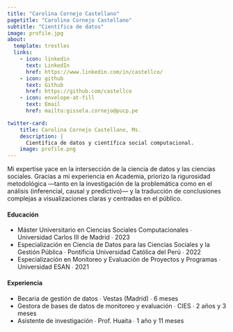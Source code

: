 ```yaml
---
title: "Carolina Cornejo Castellano"
pagetitle: "Carolina Cornejo Castellano"
subtitle: "Científica de datos"
image: profile.jpg
about:
  template: trestles
  links:
    - icon: linkedin
      text: LinkedIn
      href: https://www.linkedin.com/in/castellco/
    - icon: github
      text: Github
      href: https://github.com/castellco
    - icon: envelope-at-fill
      text: Email
      href: mailto:gissela.cornejo@pucp.pe

twitter-card:
    title: Carolina Cornejo Castellano, Ms.
    description: |
      Científica de datos y científica social computacional.
    image: profile.png
---
```

Mi expertise yace en la intersección de la ciencia de datos y las ciencias sociales. Gracias a mi experiencia en Academia, priorizo la rigurosidad metodológica —tanto en la investigación de la problemática como en el análisis (inferencial, causal y predictivo)— y la traducción de conclusiones complejas a visualizaciones claras y centradas en el público.


#### Educación
-  Máster Universitario en Ciencias Sociales Computacionales ∙ Universidad Carlos III de Madrid ∙ 2023
- Especialización en Ciencia de Datos para las Ciencias Sociales y la Gestión Pública ∙ Pontificia Universidad Católica del Perú ∙ 2022
- Especialización en Monitoreo y Evaluación de Proyectos y Programas ∙ Universidad ESAN ∙ 2021


#### Experiencia
- Becaria de gestión de datos ∙ Vestas (Madrid) ∙ 6 meses
- Gestora de bases de datos de monitoreo y evaluación ∙ CIES ∙ 2 años y 3 meses
- Asistente de investigación ∙ Prof. Huaita ∙ 1 año y 11 meses

```r

```

```css

```

